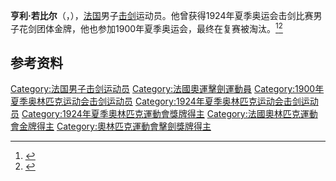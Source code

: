 '''亨利·若比尔'''（{{lang-fr|Henri Jobier}}，{{bd|1879年|7月6日|1930年|3月25日|}}），[[法国|法国]]男子[[击剑|击剑]]运动员。他曾获得1924年夏季奥运会击剑比赛男子花剑团体金牌，他也参加1900年夏季奥运会，最终在复赛被淘汰。<ref>{{Cite web|title=Henri JOBIER|url=https://www.olympic.org/henri-jobier|accessdate=2021-03-07|date=2021-03-07|work=International Olympic Committee|language=en}}</ref><ref name="sports-reference">{{cite web |url=https://www.sports-reference.com/olympics/athletes/jo/henri-jobier-1.html |archive-url=https://web.archive.org/web/20200417200343/https://www.sports-reference.com/olympics/athletes/jo/henri-jobier-1.html |deadurl=yes |archive-date=2020-04-17 |title=Henri Jobier Olympic Results |access-date=2010-03-20 |work=sports-reference.com}}</ref>

== 参考资料 ==
{{reflist}}

{{奥林匹克运动会击剑比赛男子花剑团体冠军}}

{{Authority control}}
{{DEFAULTSORT:Jobier}}
[[Category:法国男子击剑运动员|Category:法国男子击剑运动员]]
[[Category:法國奧運擊劍運動員|Category:法國奧運擊劍運動員]]
[[Category:1900年夏季奥林匹克运动会击剑运动员|Category:1900年夏季奥林匹克运动会击剑运动员]]
[[Category:1924年夏季奥林匹克运动会击剑运动员|Category:1924年夏季奥林匹克运动会击剑运动员]]
[[Category:1924年夏季奧林匹克運動會獎牌得主|Category:1924年夏季奧林匹克運動會獎牌得主]]
[[Category:法國奧林匹克運動會金牌得主|Category:法國奧林匹克運動會金牌得主]]
[[Category:奧林匹克運動會擊劍獎牌得主|Category:奧林匹克運動會擊劍獎牌得主]]

{{法国人物小作品}}